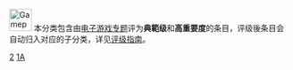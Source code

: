 {{empty category}}

[[Image:Gamepad.svg|40px]] 本分类包含由[[Wikipedia:电子游戏专题|电子游戏专题]]评为<span style="background-color: {{class/colour|FA}};">'''典範级'''</span>和<span style="background-color: {{importance/colour|High}};">'''高重要度'''</span>的条目，评级後条目会自动归入对应的子分类，详见[[Wikipedia:电子游戏专题/评级|评级指南]]。

[[Category:典范级电子游戏条目|2]]
[[Category:高重要度电子游戏条目|1A]]